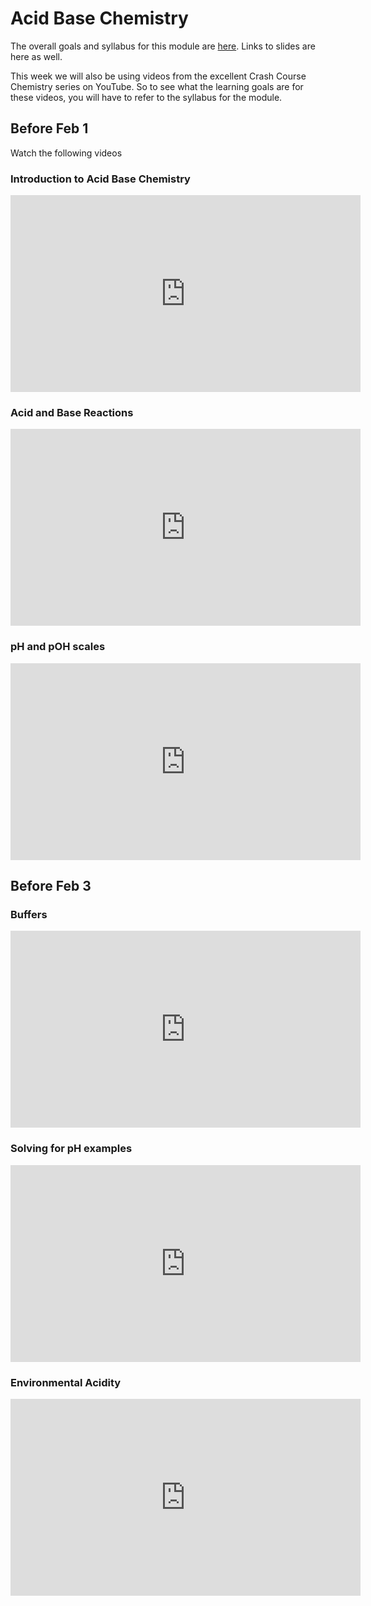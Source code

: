 

# Acid Base Chemistry


The overall goals and syllabus for this module are 
[here](https://docs.google.com/document/d/1ocdCc9SNwXUg32JraaYkpWGra6jVos0Dh3lswGycySE/edit?usp=sharing). Links to slides are here as well.

This week we will also be using videos from the excellent 
Crash Course Chemistry series on YouTube. So to see what the learning
goals are for these videos, you will have to refer to the syllabus for 
the module. 

## Before Feb 1

Watch the following videos

### Introduction to Acid Base Chemistry

<iframe width="560" height="315" src="https://www.youtube.com/embed/MthC25cZr_Y" frameborder="0" allow="accelerometer; autoplay; clipboard-write; encrypted-media; gyroscope; picture-in-picture" allowfullscreen></iframe>


### Acid and Base Reactions

<iframe width="560" height="315" src="https://www.youtube.com/embed/ANi709MYnWg" frameborder="0" allow="accelerometer; autoplay; clipboard-write; encrypted-media; gyroscope; picture-in-picture" allowfullscreen></iframe>

### pH and pOH scales

<iframe width="560" height="315" src="https://www.youtube.com/embed/LS67vS10O5Y" frameborder="0" allow="accelerometer; autoplay; clipboard-write; encrypted-media; gyroscope; picture-in-picture" allowfullscreen></iframe>


## Before Feb 3


### Buffers

<iframe width="560" height="315" src="https://www.youtube.com/embed/8Fdt5WnYn1k" frameborder="0" allow="accelerometer; autoplay; clipboard-write; encrypted-media; gyroscope; picture-in-picture" allowfullscreen></iframe>


### Solving for pH examples

<iframe width="560" height="315" src="https://www.youtube.com/embed/eVcKfHA2dJI" frameborder="0" allow="accelerometer; autoplay; clipboard-write; encrypted-media; gyroscope; picture-in-picture" allowfullscreen></iframe>


### Environmental Acidity

<iframe width="560" height="315" src="https://www.youtube.com/embed/Dvn4Q8I00L0" frameborder="0" allow="accelerometer; autoplay; clipboard-write; encrypted-media; gyroscope; picture-in-picture" allowfullscreen></iframe>


